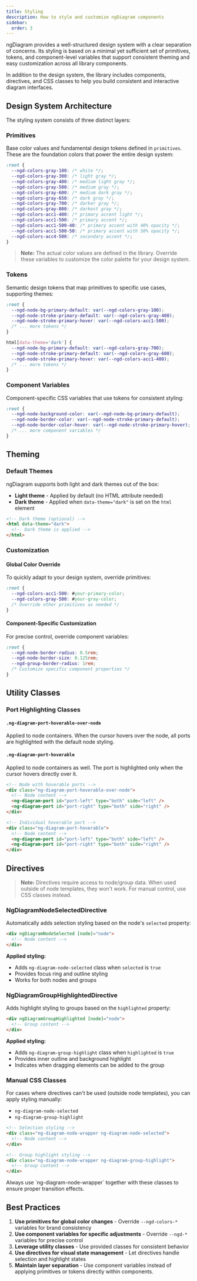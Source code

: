```yaml
---
title: Styling
description: How to style and customize ngDiagram components
sidebar:
  order: 3
---
```



ngDiagram provides a well-structured design system with a clear separation of concerns. Its styling is based on a minimal yet sufficient set of primitives, tokens, and component-level variables that support consistent theming and easy customization across all library components.

In addition to the design system, the library includes components, directives, and CSS classes to help you build consistent and interactive diagram interfaces.

## Design System Architecture

The styling system consists of three distinct layers:

### Primitives

Base color values and fundamental design tokens defined in `primitives`. These are the foundation colors that power the entire design system:

```css
:root {
  --ngd-colors-gray-100: /* white */;
  --ngd-colors-gray-300: /* light gray */;
  --ngd-colors-gray-400: /* medium light gray */;
  --ngd-colors-gray-500: /* medium gray */;
  --ngd-colors-gray-600: /* medium dark gray */;
  --ngd-colors-gray-650: /* dark gray */;
  --ngd-colors-gray-700: /* darker gray */;
  --ngd-colors-gray-800: /* darkest gray */;
  --ngd-colors-acc1-400: /* primary accent light */;
  --ngd-colors-acc1-500: /* primary accent */;
  --ngd-colors-acc1-500-40: /* primary accent with 40% opacity */;
  --ngd-colors-acc1-500-50: /* primary accent with 50% opacity */;
  --ngd-colors-acc4-500: /* secondary accent */;
}
```

> **Note:** The actual color values are defined in the library. Override these variables to customize the color palette for your design system.

### Tokens

Semantic design tokens that map primitives to specific use cases, supporting themes:

```css
:root {
  --ngd-node-bg-primary-default: var(--ngd-colors-gray-100);
  --ngd-node-stroke-primary-default: var(--ngd-colors-gray-400);
  --ngd-node-stroke-primary-hover: var(--ngd-colors-acc1-500);
  /* ... more tokens */
}

html[data-theme='dark'] {
  --ngd-node-bg-primary-default: var(--ngd-colors-gray-700);
  --ngd-node-stroke-primary-default: var(--ngd-colors-gray-600);
  --ngd-node-stroke-primary-hover: var(--ngd-colors-acc1-400);
  /* ... more tokens */
}
```

### Component Variables

Component-specific CSS variables that use tokens for consistent styling:

```css
:root {
  --ngd-node-background-color: var(--ngd-node-bg-primary-default);
  --ngd-node-border-color: var(--ngd-node-stroke-primary-default);
  --ngd-node-border-color-hover: var(--ngd-node-stroke-primary-hover);
  /* ... more component variables */
}
```

## Theming

### Default Themes

ngDiagram supports both light and dark themes out of the box:

- **Light theme** - Applied by default (no HTML attribute needed)
- **Dark theme** - Applied when `data-theme="dark"` is set on the `html` element

```html
<!-- Dark theme (optional) -->
<html data-theme="dark">
  <!-- Dark theme is applied -->
</html>
```

### Customization

#### Global Color Override

To quickly adapt to your design system, override primitives:

```css
:root {
  --ngd-colors-acc1-500: #your-primary-color;
  --ngd-colors-gray-500: #your-gray-color;
  /* Override other primitives as needed */
}
```

#### Component-Specific Customization

For precise control, override component variables:

```css
:root {
  --ngd-node-border-radius: 0.5rem;
  --ngd-node-border-size: 0.125rem;
  --ngd-group-border-radius: 1rem;
  /* Customize specific component properties */
}
```

## Utility Classes

### Port Highlighting Classes

#### `.ng-diagram-port-hoverable-over-node`

Applied to node containers. When the cursor hovers over the node, all ports are highlighted with the default node styling.

#### `.ng-diagram-port-hoverable`

Applied to node containers as well. The port is highlighted only when the cursor hovers directly over it.

```html
<!-- Node with hoverable ports -->
<div class="ng-diagram-port-hoverable-over-node">
  <!-- Node content -->
  <ng-diagram-port id="port-left" type="both" side="left" />
  <ng-diagram-port id="port-right" type="both" side="right" />
</div>

<!-- Individual hoverable port -->
<div class="ng-diagram-port-hoverable">
  <!-- Node content -->
  <ng-diagram-port id="port-left" type="both" side="left" />
  <ng-diagram-port id="port-right" type="both" side="right" />
</div>
```

## Directives

> **Note:** Directives require access to node/group data. When used outside of node templates, they won't work. For manual control, use CSS classes instead.

### NgDiagramNodeSelectedDirective

Automatically adds selection styling based on the node's `selected` property:

```html
<div ngDiagramNodeSelected [node]="node">
  <!-- Node content -->
</div>
```

**Applied styling:**

- Adds `ng-diagram-node-selected` class when `selected` is `true`
- Provides focus ring and outline styling
- Works for both nodes and groups

### NgDiagramGroupHighlightedDirective

Adds highlight styling to groups based on the `highlighted` property:

```html
<div ngDiagramGroupHighlighted [node]="node">
  <!-- Group content -->
</div>
```

**Applied styling:**

- Adds `ng-diagram-group-highlight` class when `highlighted` is `true`
- Provides inner outline and background highlight
- Indicates when dragging elements can be added to the group

### Manual CSS Classes

For cases where directives can't be used (outside node templates), you can apply styling manually:

- `ng-diagram-node-selected`
- `ng-diagram-group-highlight`

```html
<!-- Selection styling -->
<div class="ng-diagram-node-wrapper ng-diagram-node-selected">
  <!-- Node content -->
</div>

<!-- Group highlight styling -->
<div class="ng-diagram-node-wrapper ng-diagram-group-highlight">
  <!-- Group content -->
</div>
```

<Aside type="caution" title="Important">
  Always use `ng-diagram-node-wrapper` together with these classes to ensure proper transition effects.
</Aside>

## Best Practices

1. **Use primitives for global color changes** - Override `--ngd-colors-*` variables for brand consistency
2. **Use component variables for specific adjustments** - Override `--ngd-*` variables for precise control
3. **Leverage utility classes** - Use provided classes for consistent behavior
4. **Use directives for visual state management** - Let directives handle selection and highlight states
5. **Maintain layer separation** - Use component variables instead of applying primitives or tokens directly within components.

